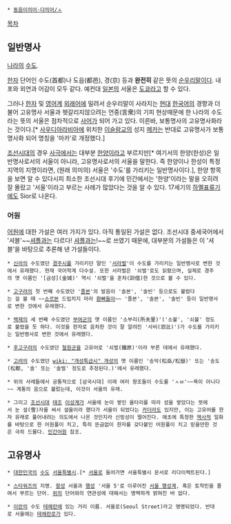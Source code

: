  * [[동음이의어·다의어/ㅅ]]

[[목차]]
== 일반명사 ==
[[나라]]의 [[수도]].

[[한자]] 단어인 수도(首都)나 도읍(都邑), 경(京) 등과 '''완전히''' 같은 뜻의 [[순우리말]]이다. 내포와 외연과 어감이 모두 같다. 예컨대 [[일본]]의 서울은 [[도쿄]]라고 할 수 있다.

그러나 [[한자]] 및 [[영어]]계 [[외래어]]에 밀려서 순우리말이 사라지는 [[현대]] [[한국어]]의 경향과 더불어 고유명사 서울과 헷갈리지않으려는 언중(言衆)의 기피 현상때문에 한 나라의 수도라는 뜻의 서울은 점차적으로 [[사어]]가 되어 가고 있다. 이른바, 보통명사의 고유명사화라는 것이다.[* [[사우디아라비아]]에 위치한 [[이슬람교]]의 성지 [[메카]]는 반대로 고유명사가 보통명사화 되어 명칭을 '마카'로 개정했다.]

[[조선]]시대의 경우 [[사극]]에서는 대부분 [[한양]]이라고 부르지만[* 여기서의 한양(한성)은 일반명사로서의 서울이 아니라, 고유명사로서의 서울을 말한다. 즉 한양이나 한성이 특정 지역의 지명이라면, (원래 의미의) 서울은 '수도'를 가리키는 일반명사이다.], 한양 항목을 보면 알 수 있다시피 최소한 조선시대 후기에 민간에서는 '한양'이라는 말을 오히려 잘 몰랐고 '서울'이라고 부르는 사례가 많았다는 것을 알 수 있다. 17세기의 [[하멜표류기]]에도 Sior로 나온다.

=== 어원 ===
[[어원]]에 대한 가설은 여러 가지가 있다. 아직 통일된 가설은 없다.
조선시대 중세국어에서 '셔블'~~[[셔플]]과는 다르다! [[셔플]]과는!~~로 쓰였기 때문에, 대부분의 가설들은 이 '셔블'을 바탕으로 추론해 낸 가설들이다.

 * [[신라]]의 수도였던 [[경주시]]를 가리키던 말인 '[[서라벌]]'이 수도를 가리키는 일반명사로 변한 것에서 유래했다. 현재 국어학계 다수설. 또한 서라벌은 '쇠벌'로도 읽혔으며, 실제로 경주의 옛 이름인 '[금성](金城)' 역시 '쇠벌'을 훈차(訓借)한 것으로 볼 수 있다.

 * [[고구려]]의 첫 번째 수도였던 '[[졸본]]'의 발음이 '솔본', '솔빈' 등으로도 불렸다는 걸 볼 때 ~~[[소르본]] 드립치지 마라 [[환빠]]들아~~ '졸본', '솔본', '솔빈' 등이 일반명사로 변한 것에서 유래했다.

 * [[백제]]의 세 번째 수도였던 [[부여군]]의 옛 이름인 '소부리(所夫里)'('소불', '쇠불' 정도로 불렸을 듯 하다. 이것을 한자로 음차한 것이 잘 알려진 '사비(泗沘)')가 수도를 가리키는 일반명사로 변한 것에서 유래했다.

 * [[후고구려]]의 수도였던 [[철원군]]을 고유어로 '쇠벌(鐵原)'이라 부른 데에서 유래했다.

 * [[고려]]의 수도였던 [[wiki: "개성특급시" 개성]]의 옛 이름인 '송악(松岳/松嶽)' 또는 '송도(松都, '솔' 또는 '솔벌' 정도로 추정된다.)'에서 유래했다.

 * 위의 사례들에서 공통적으로 [삼국시대] 이래 여러 왕조들이 수도를 'ㅅㅂ'~~욕이 아니다~~ 계통의 음으로 불렀는데, 이것이 서울의 유래.

 * 그리고 [[조선]]시대 [[태조]] [[이성계]]가 서울에 눈이 쌓인 울타리를 따라 성을 쌓았다는 뜻에서 눈 설(雪)자를 써서 설울이라 했다가 서울이 되었다는 [[카더라]]도 있지만, 이는 고유어를 한자 유래로 풀어내려는 의도에서 나온 것인지라 신빙성이 떨어진다. 애초에 특정한 [[역사]]적 일화를 바탕으로 한 어원풀이 치고, 특히 뜬금없이 한자를 갖다붙인 어원풀이 치고 믿을만한 것은 극히 드물다. [[민간어원]] 참조.
== 고유명사 ==
 * [[대한민국]]의 [[수도]] [[서울특별시]].[* [[서울]]로 들어가면 서울특별시 문서로 리다이렉트된다.]

 * [[스타워즈]]의 지명. [[항성]] 서울과 [[행성]] '서울 5'로 이루어진 [[서울 행성계]], 혹은 토착민을 줄여서 부르는 단어. [[위]]의 단어와의 연관성에 대해서는 명백하게 밝혀진 바 없다.

 * [[이란]]의 수도 [[테헤란]]에 있는 거리 이름. 서울로(Seoul Street)라고 명명되었다. 반대로 서울에는 [[테헤란로]]가 있다.
